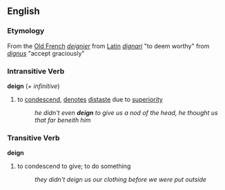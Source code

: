 == English ==
=== Etymology ===
From the [[Old French]] ''[[deignier]]'' from [[Latin]] ''[[dignari]]'' "to deem worthy" from ''[[dignus]]'' "accept graciously"

=== Intransitive Verb ===
'''deign''' (''+ infinitive'')
# to [[condescend]], [[denote]]s [[distaste]] due to [[superiority]]
#: ''he didn't even '''deign''' to give us a nod of the head, he thought us that far beneith him''

=== Transitive Verb ===
'''deign'''
# to condescend to give; to do something 
#: ''they didn't deign us our clothing before we were put outside''